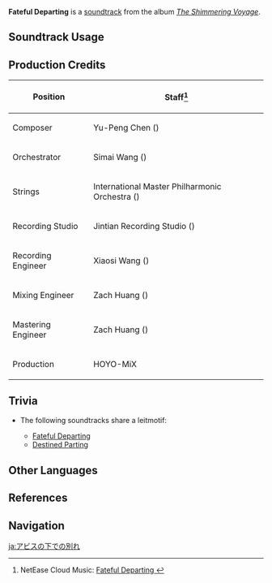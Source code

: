 {{Soundtrack Infobox
|image          = The Shimmering Voyage.png
|album          = The Shimmering Voyage
|disc           = 4
|number         = 60
|featured       =
|featured2      =
|featured3      =
|featured_disc  =
|featured_disc2 =
|featured_disc3 =
|youtube_id     = STLHOrZ1bkA
|spotify_id     = 7uW3T79fLmCjHNFkaZ0OEl
|previous       = An Inauspicious Blow
|next           = Reconnaissance Captain
}}
'''Fateful Departing''' is a [[soundtrack]] from the album ''[[The Shimmering Voyage]]''.

==Soundtrack Usage==
{{Soundtrack Usage
|quest    = A Soul Set Apart//cutscene
|location = 
|domain   = 
}}

==Production Credits==
{| class="wikitable"
! Position
! Staff<ref>NetEase Cloud Music: [https://music.163.com/#/song?id=1861579806 Fateful Departing {{zh|深渊下的离别}}]</ref>
|-
! Composer
| Yu-Peng Chen ({{zh|陈致逸}})
|-
! Orchestrator
| Simai Wang ({{zh|王斯迈}})
|-
! Strings
| International Master Philharmonic Orchestra ({{zh|国际首席爱乐乐团}})
|-
! Recording Studio
| Jintian Recording Studio ({{zh|金田录音棚}})
|-
! Recording Engineer
| Xiaosi Wang ({{zh|王小四}})
|-
! Mixing Engineer
| Zach Huang ({{zh|黄巍}})
|-
! Mastering Engineer
| Zach Huang ({{zh|黄巍}})
|-
! Production
| HOYO-MiX
|}

==Trivia==
* <section begin="WeWillBeReunitedLeitmotif" />The following soundtracks share a leitmotif:
** [[Fateful Departing]]
** [[Destined Parting]] <section end="WeWillBeReunitedLeitmotif" />

==Other Languages==
{{Other Languages
|en      = Fateful Departing
|zhs     = 深渊下的离别
|zhs_rm  = Shēnyuān Xià de Líbié
|zht     = 深淵下的離別
|zht_rm  = Shēnyuān Xià de Líbié
|zh_tl   = A Parting Beneath the Abyss
|ja      = アビスの下での別れ
|ja_rm   = Abisu no Shita de no Wakare
|ja_tl   = A Parting Beneath the Abyss
}}

==References==
{{Reflist}}

==Navigation==
{{Soundtrack Navbox|The Shimmering Voyage|1}}

[[ja:アビスの下での別れ]]